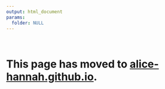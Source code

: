 ```yaml
---
output: html_document
params:
  folder: NULL
---
```


<br>

# This page has moved to [alice-hannah.github.io](`r paste0("https://alice-hannah.github.io/presentations-and-blogs/", params$folder, "/slides.html")`).
